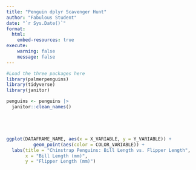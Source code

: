 ```yaml
---
title: "Penguin dplyr Scavenger Hunt"
author: "Fabulous Student"
date: "`r Sys.Date()`"
format:
  html:
    embed-resources: true
execute:
    warning: false
    message: false
---
```


<!-- 1. Add all your names to the Author YAML block above. -->
<!-- NOTE: After you complete each cell, run it! (Run cell play button near upper left of each cell.). -->

<!-- 2. Now, also in the setup chunk below, please load {palmerpenguins}, {tidyverse}, and {janitor} pkgs. -->
<!-- NOTE: You will likely need to first install {palmerpenguins} and {janitor} in your console (if you don't have them installed). To do this, it is `install.packages("palmerpenguins")`. After installed, then you should be able to load them in your "packages" code cell below.-->

```r
#Load the three packages here
library(palmerpenguins)
library(tidyverse)
library(janitor)
```

<!-- 3. Now, run the code cell above using the "Run Cell" play button in the upper left. -->

<!-- 4. Run the code cell below to assign the penguins data set in {palmerpenguins} to an object called `penguins` and then use `janitor::clean_names()` to clean up the variable names. -->

```r
penguins <- penguins |>
  janitor::clean_names()
```

<!-- 5. Now, let's look at the first few entries in the penguins dataset to see what we're working with. Use `head()` to look at the first 5 rows. -->

```r

```

<!-- 6. For this exercise, we are only interested in the "Chinstrap" species of dolphin. Use a base R pipe and filter to isolate only the Chinstrap penguin data. Assign this new subset to object "chinstrap". -->

```r

```

<!-- 7. Now that we only have the Chinstrap data, we can further reduce the size of the data set we are working with. Use `select()` to keep only the following variables: species, bill_length_mm, flipper_length_mm, and sex. Again, assign it to chinstrap. Yes! We're overwriting the object because we aren't going to use the other variables in the rest of this exercise.-->

```r

```

<!-- 8. Although it's useful that the variable names give the units, that doesn't look nice in a graph. There will be other ways to label our units. Use `rename()` to change `bill_length_mm` to `bill_length` and `flipper_length_mm` to `flipper_length`. Assign it to "chinstrap"-->

```r

```

<!-- 9. Now we are ready to plot! Using the ggplot code below, feed the code:
a. the name of the dataframe/dataset (likely chinstrap),
b. x variable (bill_length),
c. y variable (flipper_length),
d. and tell it to set the color to sex. -->

```r
ggplot(DATAFRAME_NAME, aes(x = X_VARIABLE, y = Y_VARIABLE)) +
          geom_point(aes(color = COLOR_VARIABLE)) +
  labs(title = "Chinstrap Penguins: Bill Length vs. Flipper Length",
       x = "Bill Length (mm)",
       y = "Flipper Length (mm)")
```

<!-- 10. Run the code cell above using the "Run Cell" play button in the upper left. Your first ggplotvisualization!-->

<!-- Render/preview your document and submit the resulting .html file to the in-class assignment in Canvas. Great job! -->